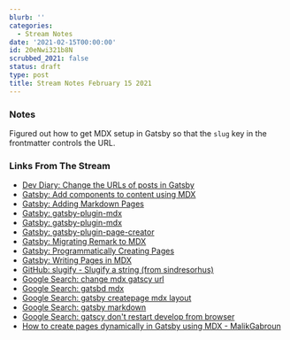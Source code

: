 ```yaml
---
blurb: ''
categories:
  - Stream Notes
date: '2021-02-15T00:00:00'
id: 20eNwi321b8N
scrubbed_2021: false
status: draft
type: post
title: Stream Notes February 15 2021
---
```


### Notes

Figured out how to get MDX setup in Gatsby so that the `slug` key in the frontmatter controls the URL. 

### Links From The Stream



- [Dev Diary: Change the URLs of posts in Gatsby](https://markoskon.com/change-the-url-of-posts-in-gatsby/)
- [Gatsby: Add components to content using MDX](https://www.gatsbyjs.com/docs/how-to/routing/mdx/?__hstc=247646936.ae144a099f650cc659fb0641ca89e6dd.1613001819689.1613356794303.1613409654390.12&__hssc=247646936.6.1613409654390&__hsfp=2080001980)
- [Gatsby: Adding Markdown Pages](https://www.gatsbyjs.com/docs/how-to/routing/adding-markdown-pages/)
- [Gatsby: gatsby-plugin-mdx](https://www.gatsbyjs.com/plugins/gatsby-plugin-mdx/)
- [Gatsby: gatsby-plugin-mdx](https://www.gatsbyjs.com/plugins/gatsby-plugin-mdx/#default-layouts)
- [Gatsby: gatsby-plugin-page-creator](https://www.gatsbyjs.com/plugins/gatsby-plugin-page-creator/)
- [Gatsby: Migrating Remark to MDX](https://www.gatsbyjs.com/docs/how-to/routing/migrate-remark-to-mdx/)
- [Gatsby: Programmatically Creating Pages](https://www.gatsbyjs.com/docs/mdx/programmatically-creating-pages/)
- [Gatsby: Writing Pages in MDX](https://www.gatsbyjs.com/docs/mdx/writing-pages/)
- [GitHub: slugify - Slugify a string (from sindresorhus)](https://github.com/sindresorhus/slugify#options)
- [Google Search: change mdx gatscy url](https://www.google.com/search?client=safari&rls=en&q=change+mdx+gatscy+url&ie=UTF-8&oe=UTF-8)
- [Google Search: gatsbd mdx](https://www.google.com/search?newwindow=1&client=safari&rls=en&ei=O_AqYObTCITZ5gL7oL_wAQ&q=gatsbd+mdx&oq=gatsbd+mdx&gs_lcp=Cgdnd3Mtd2l6EAMyBAgAEA0yBAgAEA0yBAgAEA0yBAgAEA0yBAgAEA0yBAgAEA0yBAgAEA0yBAgAEA0yBAgAEA0yBAgAEA06BwgAELADEA1Q0xBY0xBg3hRoAXAAeACAAaYBiAH3AZIBAzEuMZgBAKABAaoBB2d3cy13aXrIAQrAAQE&sclient=gws-wiz&ved=0ahUKEwim3YmB8-zuAhWErFkKHXvQDx4Q4dUDCAw&uact=5)
- [Google Search: gatsby createpage mdx layout](https://www.google.com/search?newwindow=1&client=safari&rls=en&ei=NAcrYMqRLIGe5gKBqKo4&q=gatsby+createpage+mdx+layout&oq=gatsby+createpage+mdx+layout&gs_lcp=Cgdnd3Mtd2l6EAMyBQgAEM0COgcIABBHELADUJoUWJoUYIMbaAFwAngAgAGGAYgB2QGSAQMxLjGYAQCgAQGqAQdnd3Mtd2l6yAEIwAEB&sclient=gws-wiz&ved=0ahUKEwjK-9D1iO3uAhUBj1kKHQGUCgcQ4dUDCAw&uact=5)
- [Google Search: gatsby markdown](https://www.google.com/search?newwindow=1&client=safari&rls=en&ei=HfUqYMniMYHW5gKfnq04&q=gatsby+markdown&oq=gatsby+markdown&gs_lcp=Cgdnd3Mtd2l6EAMyBQgAEJECMgIIADICCAAyAggAMgIIADICCAAyAggAMgIIADICCAAyAggAOgcIABBHELADOgQIABANUK4hWMQwYNg1aANwAngAgAFniAGgBJIBAzYuMZgBAKABAaoBB2d3cy13aXrIAQjAAQE&sclient=gws-wiz&ved=0ahUKEwiJ5bjV9-zuAhUBq1kKHR9PCwcQ4dUDCAw&uact=5)
- [Google Search: gatscy don't restart develop from browser](https://www.google.com/search?client=safari&rls=en&q=gatscy+don%27t+restart+develop+from+browser&ie=UTF-8&oe=UTF-8)
- [How to create pages dynamically in Gatsby using MDX - MalikGabroun](https://malikgabroun.com/blog/gatsby-create-pages-with-mdx)

